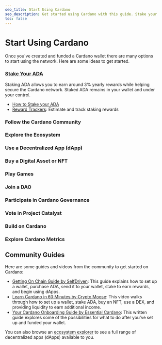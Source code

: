```yaml
---
seo_title: Start Using Cardano
seo_description: Get started using Cardano with this guide. Stake your ADA, make transactions, explore dApps, trade NFTs and tokens, delegate to a dRep, and more.
toc: false
---
```


# Start Using Cardano

Once you've created and funded a Cardano wallet there are many options to start using the network. Here are some ideas to get started.

### [Stake Your ADA](../staking/start_staking)

Staking ADA allows you to earn around 3% yearly rewards while helping secure the Cardano network. Staked ADA remains in your wallet and under your control.

- [How to Stake your ADA](../staking/start_staking)
- [Reward Trackers](../staking/stake_reward_trackers): Estimate and track staking rewards

### Follow the Cardano Community

### Explore the Ecosystem

### Use a Decentralized App (dApp)

### Buy a Digital Asset or NFT

### Play Games

### Join a DAO

### Participate in Cardano Governance

### Vote in Project Catalyst

### Build on Cardano

### Explore Cardano Metrics

## Community Guides

Here are some guides and videos from the community to get started on Cardano:

- [Getting On Chain Guide by SelfDriven](https://buildingoncardano.dev/getting-on-chain): This guide explains how to set up a wallet, purchase ADA, send it to your wallet, stake to earn rewards, and begin using dApps.
- [Learn Cardano in 60 Minutes by Crypto Moose](https://www.youtube.com/watch?v=T0uik05RW-U): This video walks through how to set up a wallet, stake ADA, buy an NFT, use a DEX, and providing liquidity to earn additional income.
- [Your Cardano Onboarding Guide by Essential Cardano](https://www.essentialcardano.io/article/your-cardano-onboarding-guide): This written guide explores some of the possibilities for what to do after you've set up and funded your wallet.

You can also browse an [ecosystem explorer](https://adastack.io/ecosystem/ecosystem_maps) to see a full range of decentralized apps (dApps) available to you.
